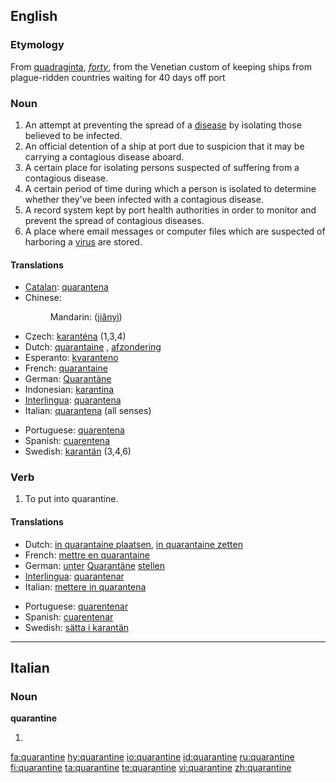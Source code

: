 ==English==

===Etymology===
From {{L.}} [[quadraginta]], ''[[forty]]'', from the Venetian custom of keeping ships from plague-ridden countries waiting for 40 days off port

===Noun===
{{en-noun}}

# An attempt at preventing the spread of a [[disease]] by isolating those believed to be infected.
# An official detention of a ship at port due to suspicion that it may be carrying a contagious disease aboard.
# A certain place for isolating persons suspected of suffering from a contagious disease.
# A certain period of time during which a person is isolated to determine whether they've been infected with a contagious disease.
# A record system kept by port health authorities in order to monitor and prevent the spread of contagious diseases.
# A place where email messages or computer files which are suspected of harboring a [[virus]] are stored.

====Translations====
{{top}}
* [[Catalan]]: [[quarantena]] {{f}}
* Chinese:
*: Mandarin: {{zh-ts|檢疫|检疫}} ([[jiǎnyì]])
* Czech: [[karanténa]] {{f}} (1,3,4)
* Dutch: [[quarantaine]] {{f}}, [[afzondering]] {{f}}
* Esperanto: [[kvaranteno]]
* French: [[quarantaine]] {{f}}
* German: [[Quarantäne]] {{f}}
* Indonesian: [[karantina]]
* [[Interlingua]]: [[quarantena]]
* Italian: [[quarantena#Italian|quarantena]] {{f}} (all senses)
{{mid}}
* Portuguese: [[quarentena]] {{f}}
* Spanish: [[cuarentena]] {{f}}
* Swedish: [[karantän]] {{c}} (3,4,6)
{{bottom}}

===Verb===
{{en-verb|quarantin|ing}}

# To put into quarantine.

====Translations====
{{top}}
* Dutch: [[in quarantaine plaatsen]], [[in quarantaine zetten]]
* French: [[mettre en quarantaine]]
* German: [[unter]] [[Quarantäne]] [[stellen]]
* [[Interlingua]]: [[quarantenar]]
* Italian: [[mettere in quarantena]]
{{mid}}
* Portuguese: [[quarentenar]]
* Spanish: [[cuarentenar]]
* Swedish: [[sätta i karantän]]
{{bottom}}

----

==Italian==

===Noun===
'''quarantine''' {{f}}

# {{plural of|[[quarantina]]|lang=Italian}}

[[fa:quarantine]]
[[hy:quarantine]]
[[io:quarantine]]
[[id:quarantine]]
[[ru:quarantine]]
[[fi:quarantine]]
[[ta:quarantine]]
[[te:quarantine]]
[[vi:quarantine]]
[[zh:quarantine]]